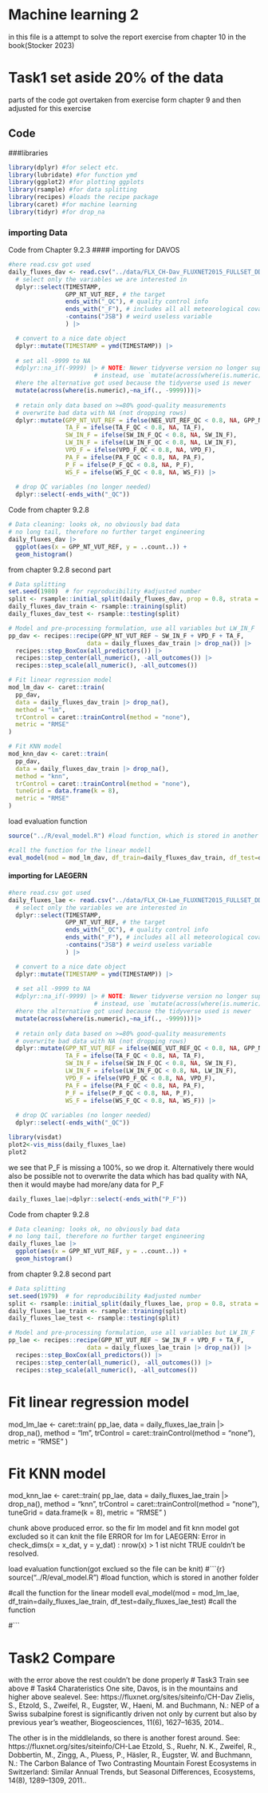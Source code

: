 
# Machine learning 2
in this file is a attempt to solve the report exercise from chapter 10 in the book(Stocker 2023)

# Task1 set aside 20% of the data
parts of the code got overtaken from exercise form chapter 9 and then adjusted for this exercise

## Code
###libraries
```r
library(dplyr) #for select etc.
library(lubridate) #for function ymd
library(ggplot2) #for plotting ggplots
library(rsample) #for data splitting
library(recipes) #loads the recipe package
library(caret) #for machine learning
library(tidyr) #for drop_na
```

### importing Data
Code from Chapter 9.2.3
#### importing for DAVOS
```r
#here read.csv got used
daily_fluxes_dav <- read.csv("../data/FLX_CH-Dav_FLUXNET2015_FULLSET_DD_1997-2014_1-3.csv") |>
  # select only the variables we are interested in
  dplyr::select(TIMESTAMP,
                GPP_NT_VUT_REF, # the target
                ends_with("_QC"), # quality control info
                ends_with("_F"), # includes all all meteorological covariates
                -contains("JSB") # weird useless variable
                ) |>

  # convert to a nice date object
  dplyr::mutate(TIMESTAMP = ymd(TIMESTAMP)) |>
  
  # set all -9999 to NA
  #dplyr::na_if(-9999) |> # NOTE: Newer tidyverse version no longer support this statement
                        # instead, use `mutate(across(where(is.numeric), ~na_if(., -9999))) |> 
  #here the alternative got used because the tidyverse used is newer
  mutate(across(where(is.numeric),~na_if(., -9999)))|>
      
  # retain only data based on >=80% good-quality measurements
  # overwrite bad data with NA (not dropping rows)
  dplyr::mutate(GPP_NT_VUT_REF = ifelse(NEE_VUT_REF_QC < 0.8, NA, GPP_NT_VUT_REF),
                TA_F = ifelse(TA_F_QC < 0.8, NA, TA_F),
                SW_IN_F = ifelse(SW_IN_F_QC < 0.8, NA, SW_IN_F),
                LW_IN_F = ifelse(LW_IN_F_QC < 0.8, NA, LW_IN_F),
                VPD_F = ifelse(VPD_F_QC < 0.8, NA, VPD_F),
                PA_F = ifelse(PA_F_QC < 0.8, NA, PA_F),
                P_F = ifelse(P_F_QC < 0.8, NA, P_F),
                WS_F = ifelse(WS_F_QC < 0.8, NA, WS_F)) |>
  
  # drop QC variables (no longer needed)
  dplyr::select(-ends_with("_QC"))
```

Code from chapter 9.2.8
```r
# Data cleaning: looks ok, no obviously bad data
# no long tail, therefore no further target engineering
daily_fluxes_dav |> 
  ggplot(aes(x = GPP_NT_VUT_REF, y = ..count..)) +
  geom_histogram()
```

from chapter 9.2.8 second part
```r
# Data splitting
set.seed(1980)  # for reproducibility #adjusted number
split <- rsample::initial_split(daily_fluxes_dav, prop = 0.8, strata = "VPD_F")#here 0.8 for 80% is inserted prop=0.8
daily_fluxes_dav_train <- rsample::training(split)
daily_fluxes_dav_test <- rsample::testing(split)

# Model and pre-processing formulation, use all variables but LW_IN_F
pp_dav <- recipes::recipe(GPP_NT_VUT_REF ~ SW_IN_F + VPD_F + TA_F, 
                      data = daily_fluxes_dav_train |> drop_na()) |> 
  recipes::step_BoxCox(all_predictors()) |> 
  recipes::step_center(all_numeric(), -all_outcomes()) |>
  recipes::step_scale(all_numeric(), -all_outcomes())

# Fit linear regression model
mod_lm_dav <- caret::train(
  pp_dav, 
  data = daily_fluxes_dav_train |> drop_na(), 
  method = "lm",
  trControl = caret::trainControl(method = "none"),
  metric = "RMSE"
)

# Fit KNN model
mod_knn_dav <- caret::train(
  pp_dav, 
  data = daily_fluxes_dav_train |> drop_na(), 
  method = "knn",
  trControl = caret::trainControl(method = "none"),
  tuneGrid = data.frame(k = 8),
  metric = "RMSE"
)
```

load evaluation function
```r
source("../R/eval_model.R") #load function, which is stored in another folder

#call the function for the linear modell
eval_model(mod = mod_lm_dav, df_train=daily_fluxes_dav_train, df_test=daily_fluxes_dav_test) #call the function
```


#### importing for LAEGERN
```r
#here read.csv got used
daily_fluxes_lae <- read.csv("../data/FLX_CH-Lae_FLUXNET2015_FULLSET_DD_2004-2014_1-4.csv") |>
  # select only the variables we are interested in
  dplyr::select(TIMESTAMP,
                GPP_NT_VUT_REF, # the target
                ends_with("_QC"), # quality control info
                ends_with("_F"), # includes all all meteorological covariates
                -contains("JSB") # weird useless variable
                ) |>

  # convert to a nice date object
  dplyr::mutate(TIMESTAMP = ymd(TIMESTAMP)) |>
  
  # set all -9999 to NA
  #dplyr::na_if(-9999) |> # NOTE: Newer tidyverse version no longer support this statement
                        # instead, use `mutate(across(where(is.numeric), ~na_if(., -9999))) |> 
  #here the alternative got used because the tidyverse used is newer
  mutate(across(where(is.numeric),~na_if(., -9999)))|>
      
  # retain only data based on >=80% good-quality measurements
  # overwrite bad data with NA (not dropping rows)
  dplyr::mutate(GPP_NT_VUT_REF = ifelse(NEE_VUT_REF_QC < 0.8, NA, GPP_NT_VUT_REF),
                TA_F = ifelse(TA_F_QC < 0.8, NA, TA_F),
                SW_IN_F = ifelse(SW_IN_F_QC < 0.8, NA, SW_IN_F),
                LW_IN_F = ifelse(LW_IN_F_QC < 0.8, NA, LW_IN_F),
                VPD_F = ifelse(VPD_F_QC < 0.8, NA, VPD_F),
                PA_F = ifelse(PA_F_QC < 0.8, NA, PA_F),
                P_F = ifelse(P_F_QC < 0.8, NA, P_F),
                WS_F = ifelse(WS_F_QC < 0.8, NA, WS_F)) |>
  
  # drop QC variables (no longer needed)
  dplyr::select(-ends_with("_QC"))
```

```r
library(visdat)
plot2<-vis_miss(daily_fluxes_lae)
plot2
```
we see that P_F is missing a 100%, so we drop it. Alternatively there would also be possible not to overwrite the data which has bad quality with NA, then it would maybe had more/any data for P_F
```r
daily_fluxes_lae|>dplyr::select(-ends_with("P_F"))
```


Code from chapter 9.2.8
```r
# Data cleaning: looks ok, no obviously bad data
# no long tail, therefore no further target engineering
daily_fluxes_lae |> 
  ggplot(aes(x = GPP_NT_VUT_REF, y = ..count..)) +
  geom_histogram()
```

from chapter 9.2.8 second part
```r
# Data splitting
set.seed(1979)  # for reproducibility #adjusted number
split <- rsample::initial_split(daily_fluxes_lae, prop = 0.8, strata = "VPD_F")#here 0.8 for 80% is inserted prop=0.8
daily_fluxes_lae_train <- rsample::training(split)
daily_fluxes_lae_test <- rsample::testing(split)

# Model and pre-processing formulation, use all variables but LW_IN_F
pp_lae <- recipes::recipe(GPP_NT_VUT_REF ~ SW_IN_F + VPD_F + TA_F, 
                      data = daily_fluxes_lae_train |> drop_na()) |> 
  recipes::step_BoxCox(all_predictors()) |> 
  recipes::step_center(all_numeric(), -all_outcomes()) |>
  recipes::step_scale(all_numeric(), -all_outcomes())


```
# Fit linear regression model
mod_lm_lae <- caret::train(
  pp_lae, 
  data = daily_fluxes_lae_train |> drop_na(), 
  method = "lm",
  trControl = caret::trainControl(method = "none"),
  metric = "RMSE"
)

# Fit KNN model
mod_knn_lae <- caret::train(
  pp_lae, 
  data = daily_fluxes_lae_train |> drop_na(), 
  method = "knn",
  trControl = caret::trainControl(method = "none"),
  tuneGrid = data.frame(k = 8),
  metric = "RMSE"
)

chunk above produced error. so the fir lm model and fit knn model got excluded so it can knit the file
ERROR for lm for LAEGERN: Error in check_dims(x = x_dat, y = y_dat) : nrow(x) > 1 ist nicht TRUE
couldn't be resolved.

load evaluation function(got exclued so the file can be knit)
#```{r}
source("../R/eval_model.R") #load function, which is stored in another folder

#call the function for the linear modell
eval_model(mod = mod_lm_lae, df_train=daily_fluxes_lae_train, df_test=daily_fluxes_lae_test) #call the function

#```



# Task2 Compare
with the error above the rest couldn't be done properly
# Task3 Train
see above
# Task4 Charateristics
One site, Davos, is in the mountains and higher above sealevel. See: https://fluxnet.org/sites/siteinfo/CH-Dav 
Zielis, S., Etzold, S., Zweifel, R., Eugster, W., Haeni, M. and Buchmann, N.: NEP of a Swiss subalpine forest is significantly driven not only by current but also by previous year’s weather, Biogeosciences, 11(6), 1627–1635, 2014..

The other is in the middlelands, so there is another forest around. See: https://fluxnet.org/sites/siteinfo/CH-Lae
Etzold, S., Ruehr, N. K., Zweifel, R., Dobbertin, M., Zingg, A., Pluess, P., Häsler, R., Eugster, W. and Buchmann, N.: The Carbon Balance of Two Contrasting Mountain Forest Ecosystems in Switzerland: Similar Annual Trends, but Seasonal Differences, Ecosystems, 14(8), 1289–1309, 2011..